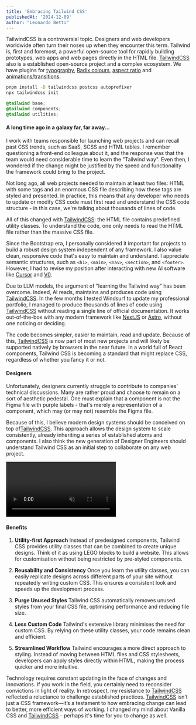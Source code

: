 ```yaml
---
title: 'Embracing Tailwind CSS'
publishedAt: '2024-12-09'
author: "Leonardo Betti"
---
```


TailwindCSS is a controversial topic. Designers and web developers worldwide often turn their noses up when they encounter this term. Tailwind is, first and foremost, a powerful open-source tool for rapidly building prototypes, web apps and web pages directly in the HTML file. [TailwindCSS](https://tailwindcss.com/) also is a established open-source project and a complex ecosystem. We have plugins for [typography](https://github.com/tailwindlabs/tailwindcss-typography), [Radix colours](https://www.npmjs.com/package/tailwindcss-radix), [aspect ratio](https://github.com/tailwindlabs/tailwindcss-aspect-ratio) and [animations/transitions](https://github.com/romboHQ/tailwindcss-motion).

```bash
pnpm install -D tailwindcss postcss autoprefixer
npx tailwindcss init
```

```css
@tailwind base;
@tailwind components;
@tailwind utilities;
```

#### A long time ago in a galaxy far, far away...

I work with teams responsible for launching web projects and can recall past CSS trends, such as SaaS, SCSS and HTML tables. I remember questioning a front-end colleague about it, and the response was that the team would need considerable time to learn the "Tailwind way". Even then, I wondered if the change might be justified by the speed and functionality the framework could bring to the project.

Not long ago, all web projects needed to maintain at least two files: HTML with some tags and an enormous CSS file describing how these tags are styled and presented. In practice, this means that any developer who needs to update or modify CSS code must first read and understand the CSS code structure - in this case, we're talking about thousands of lines of code.

All of this changed with [TailwindCSS](https://tailwindcss.com/): the HTML file contains predefined utility classes. To understand the code, one only needs to read the HTML file rather than the massive CSS file.

Since the Bootstrap era, I personally considered it important for projects to build a robust design system independent of any framework. I also value clean, responsive code that's easy to maintain and understand. I appreciate semantic structures, such as ```<h1>```, ```<main>```, ```<nav>```, ```<section>```, and ```<footer>```. However, I had to revise my position after interacting with new AI software like [Cursor](https://www.cursor.com/) and [V0](https://v0.dev/).

Due to LLM models, the argument of "learning the Tailwind way" has been overcome. Indeed, AI reads, maintains and produces code using [TailwindCSS](https://tailwindcss.com/). In the few months I tested Windsurf to update my professional portfolio, I managed to produce thousands of lines of code using [TailwindCSS](https://tailwindcss.com/) without reading a single line of official documentation. It works out-of-the-box with any modern framework like [NextJS](https://tailwindcss.com/docs/guides/nextjs) or [Astro](https://tailwindcss.com/docs/guides/astro), without one noticing or deciding.

The code becomes simpler, easier to maintain, read and update. Because of this, [TailwindCSS](https://tailwindcss.com/) is now part of most new projects and will likely be supported natively by browsers in the near future. In a world full of React components, Tailwind CSS is becoming a standard that might replace CSS, regardless of whether you fancy it or not.

#### Designers
Unfortunately, designers currently struggle to contribute to companies' technical discussions. Many are rather proud and choose to remain on a sort of aesthetic pedestal. One must explain that a component is not the Figma file with purple labels - that's merely a representation of a component, which may (or may not) resemble the Figma file.

Because of this, I believe modern design systems should be conceived on top of[TailwindCSS](https://tailwindcss.com/). This approach allows the design system to scale consistently, already inheriting a series of established atoms and components. I also think the new generation of Designer Engineers should understand Tailwind CSS as an initial step to collaborate on any web project.


<video
  src="/tailwind_video.mp4"
  autoPlay
  muted
  loop
  playsInline
  className="w-full"
/>

#### Benefits
1. **Utility-first Approach**
   Instead of predesigned components, Tailwind CSS provides utility classes that can be combined to create unique designs. Think of it as using LEGO blocks to build a website. This allows for customisation without being restricted by pre-styled components.

2. **Reusability and Consistency**
   Once you learn the utility classes, you can easily replicate designs across different parts of your site without repeatedly writing custom CSS. This ensures a consistent look and speeds up the development process.

3. **Purge Unused Styles**
   Tailwind CSS automatically removes unused styles from your final CSS file, optimising performance and reducing file size.

4. **Less Custom Code**
   Tailwind's extensive library minimises the need for custom CSS. By relying on these utility classes, your code remains clean and efficient.

5. **Streamlined Workflow**
   Tailwind encourages a more direct approach to styling. Instead of moving between HTML files and CSS stylesheets, developers can apply styles directly within HTML, making the process quicker and more intuitive.

Technology requires constant updating in the face of changes and innovations. If you work in the field, you certainly need to reconsider convictions in light of reality. In retrospect, my resistance to [TailwindCSS](https://tailwindcss.com/) reflected a reluctance to challenge established practices. [TailwindCSS](https://tailwindcss.com/) isn’t just a CSS framework—it’s a testament to how embracing change can lead to better, more efficient ways of working. I changed my mind about Vanilla CSS and [TailwindCSS](https://tailwindcss.com/) - perhaps it's time for you to change as well.
